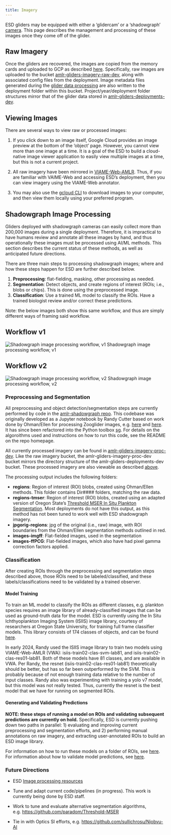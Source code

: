 ```yaml
---
title: Imagery
---
```


ESD gliders may be equipped with either a 'glidercam' or a 'shadowgraph' [camera](https://www.fisheries.noaa.gov/science-blog/fear-unknown-and-how-unknown-becomes-known-you-know). This page describes the management and processing of these images once they come off of the glider.

## Raw Imagery

Once the gliders are recovered, the images are copied from the memory cards and uploaded to GCP as described [here](https://docs.google.com/document/d/1dW5ZdkOpTz59xy4xs8ypVOvGLWBYZMdlbwGJty4PTV0/edit?pli=1). Specifically, raw images are uploaded to the bucket [amlr-gliders-imagery-raw-dev](https://console.cloud.google.com/storage/browser/amlr-gliders-imagery-raw-dev), along with associated config files from the deployment. Image metadata files generated during the [glider data processing](dataproc-gliders.qmd#other-files) are also written to the deployment folder within this bucket. Project/year/deployment folder structures mirror that of the glider data stored in [amlr-gliders-deployments-dev](https://console.cloud.google.com/storage/browser/amlr-gliders-deployments-dev).

## Viewing Images

There are several ways to view raw or processed images:

1.  If you click down to an image itself, Google Cloud provides an image preview at the bottom of the 'object' page. However, you cannot view more than one image at a time. It is a goal of the ESD to build a cloud-native image viewer application to easily view multiple images at a time, but this is not a current project.

2. All raw imagery have been mirrored in [VIAME-Web-AMLR](https://docs.google.com/document/d/1DkHcd-qOifNqWKxoRQpj2Gyjx2tSGKbEZNl9pf-gBjQ/edit?usp=sharing). Thus, if you are familiar with VAIME-Web and accessing ESD's deployment, then you can view imagery using the VIAME-Web annotator.

3. You may also use the [gcloud CLI](https://cloud.google.com/sdk/gcloud/reference/storage) to download images to your computer, and then view them locally using your preferred program.

## Shadowgraph Image Processing

Gliders deployed with shadowgraph cameras can easily collect more than 200,000 images during a single deployment. Therefore, it is impractical to have humans review and annotate all these images by hand, and thus operationally these images must be processed using AI/ML methods. This section describes the current status of these methods, as well as anticipated future directions.

There are three main steps to processing shadowgraph images; where and how these steps happen for ESD are further described below. 

1. **Preprocessing**: flat-fielding, masking, other processing as needed.
2. **Segmentation**: Detect objects, and create regions of interest (ROIs; i.e., blobs or chips). This is done using the preprocessed image.
3. **Classification**: Use a trained ML model to classify the ROIs. Have a trained biologist review and/or correct these predictions.

Note: the below images both show this same workflow, and thus are simply different ways of framing said workflow.

::: {.panel-tabset}

## Workflow v1

![Shadowgraph image processing workflow, v1](images/shadowgraph-image-processing-1.jpg)
Shadowgraph image processing workflow, v1

## Workflow v2

![Shadowgraph image processing workflow, v2](images/shadowgraph-image-processing-2.jpg) 
Shadowgraph image processing workflow, v2

:::
<!-- https://docs.google.com/presentation/d/146TYKk_JGd-9ORrBDMe7uc5pssvGpIoNWCSZLD3YNFo/edit?usp=sharing 
![Shadowgraph image processing workflow, v1](images/shadowgraph-image-processing-1.jpg){width=80%}-->

### Preprocessing and Segmentation

All preprocessing and object detection/segmentation steps are currently performed by code in the [amlr-shadowgraph repo](https://github.com/us-amlr/amlr-shadowgraph). This codebase was originally developed as a Jupyter notebook by Randy Cutter based on work done by Ohman/Ellen for processing Zooglider images, e.g. [here](https://doi.org/10.1002/lom3.10301) and [here](https://www.proquest.com/dissertations-theses/improving-biological-object-classification/docview/2161240941/se-2?accountid=28257). It has since been refactored into the Python toolbox [sg](https://github.com/us-amlr/amlr-shadowgraph/tree/main/sgimageproc). For details on the algoroithms used and instructions on how to run this code, see the README on the repo homepage.

All currently processed imagery can be found in [amlr-gliders-imagery-proc-dev](https://console.cloud.google.com/storage/browser/amlr-gliders-imagery-proc-dev). Like the raw imagery bucket, the amlr-gliders-imagery-proc-dev bucket mirrors the directory structure of the amlr-gliders-deployments-dev bucket. These processed imagery are also viewable as described [above](#viewing-images).

The processing output includes the following folders:

- **regions**: Region of interest (ROI) blobs, created using Ohman/Ellen methods. This folder contains Dir#### folders, matching the raw data.
- **regions-tmser**: Region of interest (ROI) blobs, created using an adapted version of Oregon State's [Threshold MSER In Situ Plankton Segmentation](https://github.com/paradom/Threshold-MSER). Most deployments do not have this output, as this method has not been tuned to work well with ESD shadowgraph imagery.
- **jpgorig-regions**: jpg of the original (i.e., raw) image, with ROI boundaries from the Ohman/Ellen segmentation methods outlined in red.
- **images-imgff**: Flat-fielded images, used in the segmentation
- **images-ffPCG**: Flat-fielded images, which also have had pixel gamma correction factors applied. 

### Classification

After creating ROIs through the preprocessing and segmentation steps described above, those ROIs need to be labeled/classified, and these labels/classifications need to be validated by a trained observer.

#### Model Training

To train an ML model to classify the ROIs as different classes, e.g. plankton species requires an image library of already-classified images that can be used as ground-truth data for the model. ESD is currently using the  In Situ Ichthyoplankton Imaging System (ISIIS) image library, courtesy of researchers at Oregon State University, for training full frame classifier models. This library consists of 174 classes of objects, and can be found [here](https://console.cloud.google.com/storage/browser/esd-image-library-dev/isiis-library).

In early 2024, Randy used the ISIIS image library to train two models using VIAME-Web-AMLR (VWA): isiis-train02-clas-svm-lab81, and isiis-train02-clas-res01-lab81. Both of these models have 81 classes, and are available in VWA. Per Randy, the resnet (isiis-train02-clas-res01-lab81) theoretically should be better, but has so far been outperformed by the SVM. This is probably because of not enough training data relative to the number of input classes. Randy also was experimenting with training a yolo v7 model, but this model was not really tested. Thus, currently the resnet is the best model that we have for running on segmented ROIs.

#### Generating and Validating Predictions

**NOTE: these steps of running a model on ROIs and validating subsequent predictions are currently on hold.** Specifically, ESD is currently pushing down two paths in parallel: 1) evaluating and improving current preprocessing and segmentation efforts, and 2) performing manual annotations on raw imagery, and extracting user-annotated ROIs to build an ESD image library.

For information on how to run these models on a folder of ROIs, see [here](https://docs.google.com/document/d/1xQnXVTCI7r5Yi39wrVuK0NaJS3yf4NE2_vfBbxlD9Bc/edit?usp=sharing). For information about how to validate model predictions, see [here](https://docs.google.com/document/d/1-FqtAjUGWBAd0wkqsXvY3q8Ks0zuT-_0EIW-N9rKebY/edit?usp=sharing). 

### Future Directions

- ESD [Image processing resources](https://docs.google.com/document/d/1nNpBzIa1ky8E8HIw-UFL8SGkuTt9OtcyW5IfbSqywK0/edit?usp=sharing)

- Tune and adapt current code/pipelines (in progress). This work is currently being done by ESD staff.

- Work to tune and evaluate alternative segmentation algorithms, e.g. [https://github.com/paradom/Threshold-MSER](https://github.com/paradom/Threshold-MSER)

- Tie in with Optics SI efforts, e.g. [https://github.com/sullichrosu/Njobvu-AI](https://github.com/sullichrosu/Njobvu-AI)
